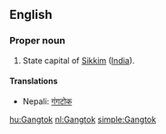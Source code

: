 ==English==

===Proper noun===
{{en-proper-noun}}

# State capital of [[Sikkim]] ([[India]]).

====Translations====
{{trans-top}}
* Nepali: [[गंगटोक]]
{{trans-mid}}
{{trans-bottom}}

[[hu:Gangtok]]
[[nl:Gangtok]]
[[simple:Gangtok]]